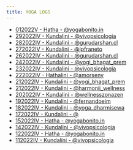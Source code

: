 ```yaml
---
title: YOGA LOGS
---
```


- [012022V - Hatha - @yogabonito.in](/yoga/626e940fceb41e4aab9f36ca)
- [292022IV - Kundalini - @vivopsicologia](/yoga/626bcd09eeebc6addaeea6cc)
- [282022IV - Kundalini - @gurudarshan.cl](/yoga/626b316b4da3c489cff6a7df)
- [272022IV - Kundalini - @jpfraneto](/yoga/62692f9bcb792db771fe7107)
- [262022IV - Kundalini - @gurudarshan.cl](/yoga/62688dc22c95b46eae79ee1f)
- [242022IV - Kundalini - @yogi_bhagat_prem](/yoga/626539367e74e5f1f3f707f4)
- [232022IV - Kundalini - @vivopsicologia](/yoga/6263e78ee06e164784891b02)
- [222022IV - Hathalini - @amorseny](/yoga/626290e71a1c7dc9ff902add)
- [212022IV - Kundalini - @yogi_bhagat_prem](/yoga/6261f376f1fbf2a7253b5c48)
- [212022IV - Kundalini - @harmonii_wellness](/yoga/62614627e6ef0e3854963455)
- [202022IV - Kundalini - @wellnesszonazen](/yoga/625fec7a40fd139f763dad8a)
- [192022IV - Kundalini - @fernandoeim](/yoga/625e9ea34e42c52c1dcdfc67)
- [182022IV - Kundalini - @yoga_dharmisewa](/yoga/625d4f9b2b081b256f389e33)
- [172022IV - Kundalini - @](/yoga/625cc4112e68e09afc67e82e)
- [152022IV - Hatha - @yogabonito.in](/yoga/6259808f4feccc4caec4e2b1)
- [142022IV - Kundalini - @vivopsicologia](/yoga/6258be81b7e987d72ffcc6e8)
- [122022IV - Hatha - @yogabonito.in](/yoga/6255a7c6f081cde9229da0ce)
- [112022IV - Kundalini - @vivopsicologia](/yoga/6254371ca206c443325e7137)
